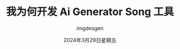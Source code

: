 ---
date: '2024年3月29日星期五'
title: 我为何开发 Ai Generator Song 工具
author: imgdesgen
description: 受珍贵的旧照片启发，我开发了 Ai Generator Song 工具，利用AI对图像进行更深层次、情感化的解读。该工具提供创意描述，展示照片背后的故事。主要功能包括照片上传、AI生成的描述，以及用于分享图像和解读的探索部分。
---